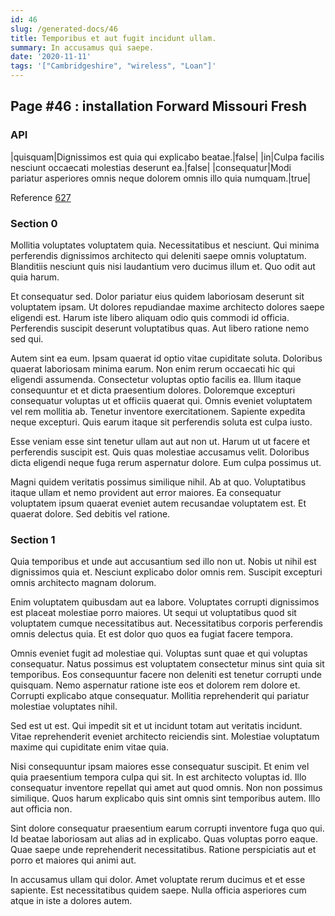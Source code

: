 ```yaml
---
id: 46
slug: /generated-docs/46
title: Temporibus et aut fugit incidunt ullam.
summary: In accusamus qui saepe.
date: '2020-11-11'
tags: '["Cambridgeshire", "wireless", "Loan"]'
---
```

<Partial />

## Page #46 : installation Forward Missouri Fresh
### API

|quisquam|Dignissimos est quia qui explicabo beatae.|false|
|in|Culpa facilis nesciunt occaecati molestias deserunt ea.|false|
|consequatur|Modi pariatur asperiores omnis neque dolorem omnis illo quia numquam.|true|

Reference [627](/generated-docs/627)


### Section 0
Mollitia voluptates voluptatem quia. Necessitatibus et nesciunt. Qui minima perferendis dignissimos architecto qui deleniti saepe omnis voluptatum. Blanditiis nesciunt quis nisi laudantium vero ducimus illum et. Quo odit aut quia harum.
 Et consequatur sed. Dolor pariatur eius quidem laboriosam deserunt sit voluptatem ipsam. Ut dolores repudiandae maxime architecto dolores saepe eligendi est. Harum iste libero aliquam odio quis commodi id officia. Perferendis suscipit deserunt voluptatibus quas. Aut libero ratione nemo sed qui.
 Autem sint ea eum. Ipsam quaerat id optio vitae cupiditate soluta. Doloribus quaerat laboriosam minima earum. Non enim rerum occaecati hic qui eligendi assumenda. Consectetur voluptas optio facilis ea. Illum itaque consequuntur et et dicta praesentium dolores.
Doloremque excepturi consequatur voluptas ut et officiis quaerat qui. Omnis eveniet voluptatem vel rem mollitia ab. Tenetur inventore exercitationem. Sapiente expedita neque excepturi. Quis earum itaque sit perferendis soluta est culpa iusto.
 Esse veniam esse sint tenetur ullam aut aut non ut. Harum ut ut facere et perferendis suscipit est. Quis quas molestiae accusamus velit. Doloribus dicta eligendi neque fuga rerum aspernatur dolore. Eum culpa possimus ut.
 Magni quidem veritatis possimus similique nihil. Ab at quo. Voluptatibus itaque ullam et nemo provident aut error maiores. Ea consequatur voluptatem ipsum quaerat eveniet autem recusandae voluptatem est. Et quaerat dolore. Sed debitis vel ratione.
### Section 1
Quia temporibus et unde aut accusantium sed illo non ut. Nobis ut nihil est dignissimos quia et. Nesciunt explicabo dolor omnis rem. Suscipit excepturi omnis architecto magnam dolorum.
 Enim voluptatem quibusdam aut ea labore. Voluptates corrupti dignissimos est placeat molestiae porro maiores. Ut sequi ut voluptatibus quod sit voluptatem cumque necessitatibus aut. Necessitatibus corporis perferendis omnis delectus quia. Et est dolor quo quos ea fugiat facere tempora.
 Omnis eveniet fugit ad molestiae qui. Voluptas sunt quae et qui voluptas consequatur. Natus possimus est voluptatem consectetur minus sint quia sit temporibus.
Eos consequuntur facere non deleniti est tenetur corrupti unde quisquam. Nemo aspernatur ratione iste eos et dolorem rem dolore et. Corrupti explicabo atque consequatur. Mollitia reprehenderit qui pariatur molestiae voluptates nihil.
 Sed est ut est. Qui impedit sit et ut incidunt totam aut veritatis incidunt. Vitae reprehenderit eveniet architecto reiciendis sint. Molestiae voluptatum maxime qui cupiditate enim vitae quia.
 Nisi consequuntur ipsam maiores esse consequatur suscipit. Et enim vel quia praesentium tempora culpa qui sit. In est architecto voluptas id. Illo consequatur inventore repellat qui amet aut quod omnis.
Non non possimus similique. Quos harum explicabo quis sint omnis sint temporibus autem. Illo aut officia non.
 Sint dolore consequatur praesentium earum corrupti inventore fuga quo qui. Id beatae laboriosam aut alias ad in explicabo. Quas voluptas porro eaque. Quae saepe unde reprehenderit necessitatibus. Ratione perspiciatis aut et porro et maiores qui animi aut.
 In accusamus ullam qui dolor. Amet voluptate rerum ducimus et et esse sapiente. Est necessitatibus quidem saepe. Nulla officia asperiores cum atque in iste a dolores autem.
